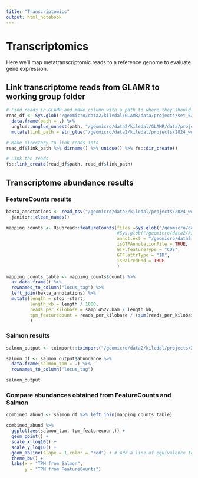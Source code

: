 ```yaml
---
title: "Transcriptomics"
output: html_notebook
---
```


# Transcriptomics
Here we'll map metatranscriptomic reads to a reference genome to evaluate gene expression.

## Link transcriptome reads from GLAMR to working group folder
```r

# Find reads in GLAMR and make column with a path to where they should be linked in the working group directory
read_df <- Sys.glob("/geomicro/data2/kiledal/GLAMR/data/projects/set_62/metatranscriptomes/*/reads/decon_*_reads_fastp.fastq.gz") %>% 
  data.frame(path = .) %>% 
  unglue::unglue_unnest(path, "/geomicro/data2/kiledal/GLAMR/data/projects/{StudyID}/metatranscriptomes/{SampleID}/reads/decon_{read_direction}_reads_fastp.fastq.gz",remove = FALSE) %>% 
  mutate(link_path = str_glue("/geomicro/data2/kiledal/projects/2024_working_group/data/transcriptomes/{SampleID}_{read_direction}.fastq.gz"))

# Make directory to link reads into
read_df$link_path %>% dirname() %>% unique() %>% fs::dir_create()

# Link the reads
fs::link_create(read_df$path, read_df$link_path)

```


## Transcriptome abundance results

### FeatureCounts results
```r
bakta_annotations <- read_tsv("/geomicro/data2/kiledal/projects/2024_working_group/data/reference/genomes/GCF_002095975/GCF_002095975.tsv",skip = 5) %>% #col_names = header)
  janitor::clean_names()

mapping_counts <- Rsubread::featureCounts(files =Sys.glob("/geomicro/data2/kiledal/projects/2024_working_group/data/transcriptome_bams/GCF_002095975/samp_4527.bam"), 
                                          #Sys.glob("/geomicro/data2/kiledal/projects/2024_working_group/data/transcriptome_bams/GCF_002095975/samp_*.bam"),
                                          annot.ext = "/geomicro/data2/kiledal/projects/2024_working_group/data/reference/genomes/GCF_002095975/GCF_002095975.gff3",
                                          isGTFAnnotationFile = TRUE,
                                          GTF.featureType = "CDS",
                                          GTF.attrType = "ID",
                                          isPairedEnd = TRUE
                                          )

mapping_counts_table <- mapping_counts$counts %>% 
  as.data.frame() %>% 
  rownames_to_column("locus_tag") %>% 
  left_join(bakta_annotations) %>% 
  mutate(length = stop -start,
         length_kb = length / 1000,
         reads_per_kilobase = samp_4527.bam / length_kb,
         tpm_featurecount = reads_per_kilobase / (sum(reads_per_kilobase) / 1000000)
         )

```

### Salmon results
```r
salmon_output <- tximport::tximport("/geomicro/data2/kiledal/projects/2024_working_group/data/salmon_quant/GCF_002095975/samp_4527/quant.sf",type = "salmon",txOut=TRUE,countsFromAbundance = "scaledTPM")

salmon_df <- salmon_output$abundance %>% 
  data.frame(salmon_tpm = .) %>% 
  rownames_to_column("locus_tag")

salmon_output
```


### Compare abundances obtained from FeatureCounts and Salmon
```r
combined_abund <- salmon_df %>% left_join(mapping_counts_table)

combined_abund %>% 
  ggplot(aes(salmon_tpm, tpm_featurecount)) +
  geom_point() +
  scale_x_log10() +
  scale_y_log10() +
  geom_abline(slope = 1,color = "red") + # Add a line of equivalence to the plot
  theme_bw() +
  labs(x = "TPM from Salmon",
       y = "TPM from FeatureCounts")
```





